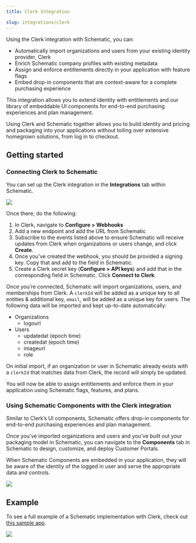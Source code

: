 ```yaml
---
title: Clerk Integration

slug: integrations/clerk
---
```


Using the Clerk integration with Schematic, you can:

- Automatically import organizations and users from your existing identity provider, Clerk
- Enrich Schematic company profiles with existing metadata
- Assign and enforce entitlements directly in your application with feature flags
- Embed drop-in components that are context-aware for a complete purchasing experience

This integration allows you to extend identity with entitlements and our library of embeddable UI components for end-to-end purchasing experiences and plan management.

Using Clerk and Schematic together allows you to build identity and pricing and packaging into your applications without toiling over extensive homegrown solutions, from log in to checkout.

## **Getting started**

### **Connecting Clerk to Schematic**

You can set up the Clerk integration in the **Integrations** tab within Schematic. 

<img
src="../../assets/images/clerk/clerk-integrationpage.png"
/>

Once there, do the following:

1. In Clerk, navigate to **Configure > Webhooks**
2. Add a new endpoint and add the URL from Schematic
3. Subscribe to the events listed above to ensure Schematic will receive updates from Clerk when organizations or users change, and click **Create**.
4. Once you’ve created the webhook, you should be provided a signing key. Copy that and add to the field in Schematic.
5. Create a Clerk secret key (**Configure > API keys**) and add that in the corresponding field in Schematic. Click **Connect to Clerk**.

Once you’re connected, Schematic will import organizations, users, and memberships from Clerk. A `clerkId` will be added as a unique key to all entities & additional key, `email`, will be added as a unique key for users. The following data will be imported and kept up-to-date automatically:

- Organizations
    - logourl
- Users
    - updatedat (epoch time)
    - createdat (epoch time)
    - imageurl
    - role

On initial import, if an organization or user in Schematic already exists with a `clerkId` that matches data from Clerk, the record will simply be updated.

You will now be able to assign entitlements and enforce them in your application using Schematic flags, features, and plans.

### **Using Schematic Components with the Clerk integration**

Similar to Clerk’s UI components, Schematic offers drop-in components for end-to-end purchasing experiences and plan management.

Once you’ve imported organizations and users and you've built out your packaging model in Schematic, you can navigate to the **Components** tab in Schematic to design, customize, and deploy Customer Portals.

When Schematic Components are embedded in your application, they will be aware of the identity of the logged in user and serve the appropriate data and controls.

<img
src="../../assets/images/clerk/clerk-components.png"
/>

## **Example**

To see a full example of a Schematic implementation with Clerk, check out [this sample app](/developer_resources/sample_apps/sample_nextjs).

<img
src="../../assets/images/clerk/clerk-example-rendered.png"
/>